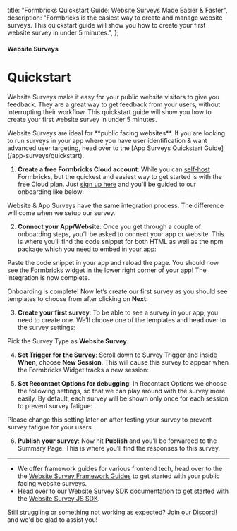 


  title: "Formbricks Quickstart Guide: Website Surveys Made Easier & Faster",
  description:
    "Formbricks is the easiest way to create and manage website surveys. This quickstart guide will show you how to create your first website survey in under 5 minutes.",
};

#### Website Surveys
# Quickstart

Website Surveys make it easy for your public website visitors to give you feedback. They are a great way to get feedback from your users, without interrupting their workflow. This quickstart guide will show you how to create your first website survey in under 5 minutes.

<Note>
Website Surveys are ideal for **public facing websites**. If you are looking to run surveys in your app where you have user identification & want advanced user targeting, head over to the [App Surveys Quickstart Guide](/app-surveys/quickstart).
</Note>

1. **Create a free Formbricks Cloud account**: While you can [self-host](/self-hosting/deployment) Formbricks, but the quickest and easiest way to get started is with the free Cloud plan. Just [sign up here](https://app.formbricks.com/auth/signup) and you'll be guided to our onboarding like below:

<Note>
Website & App Surveys have the same integration process. The difference will come when we setup our survey.
</Note>

<MdxImage
  src={I1}
  alt="Choose website survey from survey type"
  quality="100"
  className="max-w-full rounded-lg sm:max-w-3xl "
/>

2. **Connect your App/Website**: Once you get through a couple of onboarding steps, you’ll be asked to connect your app or website. This is where you’ll find the code snippet for both HTML as well as the npm package which you need to embed in your app:

<MdxImage
  src={I2}
  alt="Code snippet for connecting app with Formbricks"
  quality="100"
  className="max-w-full rounded-lg sm:max-w-3xl"
/>

Paste the code snippet in your app and reload the page. You should now see the Formbricks widget in the lower right corner of your app! The integration is now complete.

<MdxImage
  src={I3}
  alt="App connected with Formbricks"
  quality="100"
  className="max-w-full rounded-lg sm:max-w-3xl"
/>

Onboarding is complete! Now let’s create our first survey as you should see templates to choose from after clicking on **Next**:

<MdxImage
  src={I4}
  alt="Choose a survey template"
  quality="100"
  className="max-w-full rounded-lg sm:max-w-3xl"
/>

3. **Create your first survey**: To be able to see a survey in your app, you need to create one. We’ll choose one of the templates and head over to the survey settings:

Pick the Survey Type as **Website Survey**.


<MdxImage
    src={I5}
    alt="Survey settings for app survey"
    quality="100"
    className="max-w-full rounded-lg sm:max-w-3xl"
/>

4. **Set Trigger for the Survey**: Scroll down to Survey Trigger and inside **When**, choose **New Session**. This will cause this survey to appear when the Formbricks Widget tracks a new session:

<MdxImage
    src={I6}
    alt="Survey trigger settings for app survey"
    quality="100"
    className="max-w-full rounded-lg sm:max-w-3xl"
/>

5. **Set Recontact Options for debugging**: In Recontact Options we choose the following settings, so that we can play around with the survey more easily. By default, each survey will be shown only once for each session to prevent survey fatigue:

<Note>
Please change this setting later on after testing your survey to prevent survey fatigue for your users.
</Note>

<MdxImage
    src={I7}
    alt="Recontact options for app survey"
    quality="100"
    className="max-w-full rounded-lg sm:max-w-3xl"
/>

6. **Publish your survey**: Now hit **Publish** and you’ll be forwarded to the Summary Page. This is where you’ll find the responses to this survey.

<MdxImage
    src={I8}
    alt="Survey published successfully"
    quality="100"
    className="max-w-full rounded-lg sm:max-w-3xl"
/>

---

- We offer framework guides for various frontend tech, head over to the the [Website Survey Framework Guides](/website-survey/framework-guides) to get started with your public facing website surveys.
- Head over to our Website Survey SDK documentation to get started with the [Website Survey JS SDK](/developer-docs/website-survey-sdk).

Still struggling or something not working as expected? [Join our Discord!](https://formbricks.com/discord) and we'd be glad to assist you!
